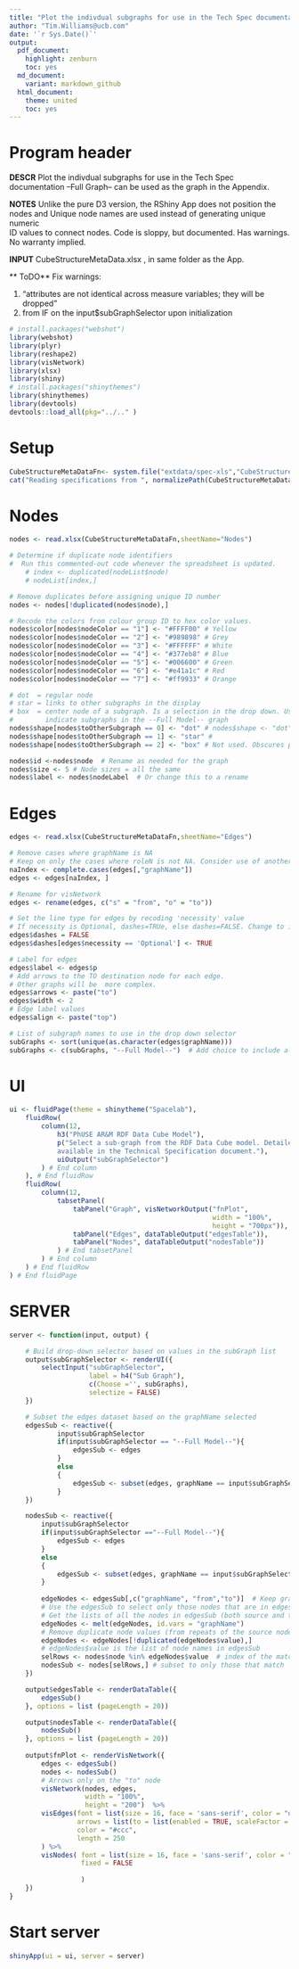 ```yaml
---
title: "Plot the indivdual subgraphs for use in the Tech Spec documentation"
author: "Tim.Williams@ucb.com"
date: '`r Sys.Date()`'
output:
  pdf_document:
    highlight: zenburn
    toc: yes
  md_document:
    variant: markdown_github
  html_document:
    theme: united
    toc: yes
---
```

 

# Program header


**DESCR** Plot the indivdual subgraphs for use in the Tech Spec documentation 
--Full Graph-- can be used as the graph in the Appendix. 

**NOTES** Unlike the pure D3 version, the RShiny App  does not  position the nodes 
and Unique node names are used instead of generating unique numeric  
ID values to connect nodes. 
Code is sloppy, but documented. Has warnings. No warranty implied. 

**INPUT** CubeStructureMetaData.xlsx , in same folder as the App. 

** ToDO** Fix warnings: 

1. "attributes are not identical across measure variables; they will be dropped"
2. from IF on the input$subGraphSelector upon initialization


```r

# install.packages("webshot")
library(webshot)
library(plyr) 
library(reshape2)
library(visNetwork)
library(xlsx)
library(shiny)
# install.packages("shinythemes")
library(shinythemes)
library(devtools)
devtools::load_all(pkg="../.." )
```

# Setup

```r
CubeStructureMetaDataFn<- system.file("extdata/spec-xls","CubeStructureMetaData.xlsx", package="rrdfqbspec")
cat("Reading specifications from ", normalizePath(CubeStructureMetaDataFn))

```

# Nodes

```r
nodes <- read.xlsx(CubeStructureMetaDataFn,sheetName="Nodes") 

# Determine if duplicate node identifiers
#  Run this commented-out code whenever the spreadsheet is updated.
    # index <- duplicated(nodeList$node)
    # nodeList[index,]

# Remove duplicates before assigning unique ID number
nodes <- nodes[!duplicated(nodes$node),] 

# Recode the colors from colour group ID to hex color values.
nodes$color[nodes$nodeColor == "1"] <- "#FFFF00" # Yellow
nodes$color[nodes$nodeColor == "2"] <- "#989898" # Grey
nodes$color[nodes$nodeColor == "3"] <- "#FFFFFF" # White
nodes$color[nodes$nodeColor == "4"] <- "#377eb8" # Blue
nodes$color[nodes$nodeColor == "5"] <- "#006600" # Green
nodes$color[nodes$nodeColor == "6"] <- "#e41a1c" # Red
nodes$color[nodes$nodeColor == "7"] <- "#ff9933" # Orange  

# dot  = regular node
# star = links to other subgraphs in the display
# box  = center node of a subgraph. Is a selection in the drop down. Used to 
#        indicate subgraphs in the --Full Model-- graph 
nodes$shape[nodes$toOtherSubgraph == 0] <- "dot" # nodes$shape <- "dot"
nodes$shape[nodes$toOtherSubgraph == 1] <- "star" # 
nodes$shape[nodes$toOtherSubgraph == 2] <- "box" # Not used. Obscures parts of graph.

nodes$id <-nodes$node  # Rename as needed for the graph  
nodes$size <- 5 # Node sizes = all the same
nodes$label <- nodes$nodeLabel  # Or change this to a rename

```
# Edges

```r
edges <- read.xlsx(CubeStructureMetaDataFn,sheetName="Edges") 

# Remove cases where graphName is NA
# Keep on only the cases where roleN is not NA. Consider use of another variable
naIndex <- complete.cases(edges[,"graphName"]) 
edges <- edges[naIndex, ]

# Rename for visNetwork
edges <- rename(edges, c("s" = "from", "o" = "to"))

# Set the line type for edges by recoding 'necessity' value
# If necessity is Optional, dashes=TRUe, else dashes=FALSE. Change to ifelse?
edges$dashes = FALSE
edges$dashes[edges$necessity == 'Optional'] <- TRUE

# Label for edges 
edges$label <- edges$p
# Add arrows to the TO destination node for each edge.
# Other graphs will be  more complex.
edges$arrows <- paste("to")
edges$width <- 2
# Edge label values
edges$align <- paste("top")

# List of subgraph names to use in the drop down selector
subGraphs <- sort(unique(as.character(edges$graphName))) 
subGraphs <- c(subGraphs, "--Full Model--")  # Add choice to include all nodes and edges
```
# UI

```r
ui <- fluidPage(theme = shinytheme("Spacelab"),
    fluidRow(
        column(12,
            h3("PhUSE AR&M RDF Data Cube Model"),
            p("Select a sub-graph from the RDF Data Cube model. Detailed descriptions 
            available in the Technical Specification document."),
            uiOutput("subGraphSelector")
        ) # End column
    ), # End fluidRow
    fluidRow(
        column(12,
            tabsetPanel(
                tabPanel("Graph", visNetworkOutput("fnPlot",
                                                   width = "100%",
                                                   height = "700px")),
                tabPanel("Edges", dataTableOutput("edgesTable")),
                tabPanel("Nodes", dataTableOutput("nodesTable"))
            ) # End tabsetPanel
        ) # End column
    ) # End fluidRow
) # End fluidPage

```
# SERVER 

```r
server <- function(input, output) {

    # Build drop-down selector based on values in the subGraph list
    output$subGraphSelector <- renderUI({
        selectInput("subGraphSelector",
                    label = h4("Sub Graph"),
                    c(Choose ='', subGraphs),
                    selectize = FALSE)
    })

    # Subset the edges dataset based on the graphName selected
    edgesSub <- reactive({
            input$subGraphSelector
            if(input$subGraphSelector == "--Full Model--"){
                edgesSub <- edges
            }
            else
            {
                edgesSub <- subset(edges, graphName == input$subGraphSelector)    
            }
    })

    nodesSub <- reactive({
        input$subGraphSelector
        if(input$subGraphSelector =="--Full Model--"){
            edgesSub <- edges
        }
        else
        {
            edgesSub <- subset(edges, graphName == input$subGraphSelector)
        }
        
        edgeNodes <- edgesSub[,c("graphName", "from","to")]  # Keep graphName as an IDVar
        # Use the edgesSub to select only those nodes that are in edgesSub
        # Get the lists of all the nodes in edgesSub (both source and target nodes)
        edgeNodes <- melt(edgeNodes, id.vars = "graphName")
        # Remove duplicate node values (from repeats of the source node)
        edgeNodes <- edgeNodes[!duplicated(edgeNodes$value),]
        # edgeNodes$value is the list of node names in edgesSub
        selRows <- nodes$node %in% edgeNodes$value  # index of the matching rows
        nodesSub <- nodes[selRows,] # subset to only those that match
    })

    output$edgesTable <- renderDataTable({
        edgesSub()
    }, options = list (pageLength = 20))

    output$nodesTable <- renderDataTable({
        nodesSub()
    }, options = list (pageLength = 20))
   
    output$fnPlot <- renderVisNetwork({
        edges <- edgesSub()
        nodes <- nodesSub()
        # Arrows only on the "to" node
        visNetwork(nodes, edges, 
                   width = "100%",
                   height = "200")  %>%
        visEdges(font = list(size = 16, face = 'sans-serif', color = "darkblue", align = "top"),
                 arrows = list(to = list(enabled = TRUE, scaleFactor = 0.5)),
                 color = "#ccc",
                 length = 250
        ) %>%
        visNodes( font = list(size = 16, face = 'sans-serif', color = "black", background = "white"),
                  fixed = FALSE
                  
                  )
    })
}
```
# Start server

```r
shinyApp(ui = ui, server = server)

```
